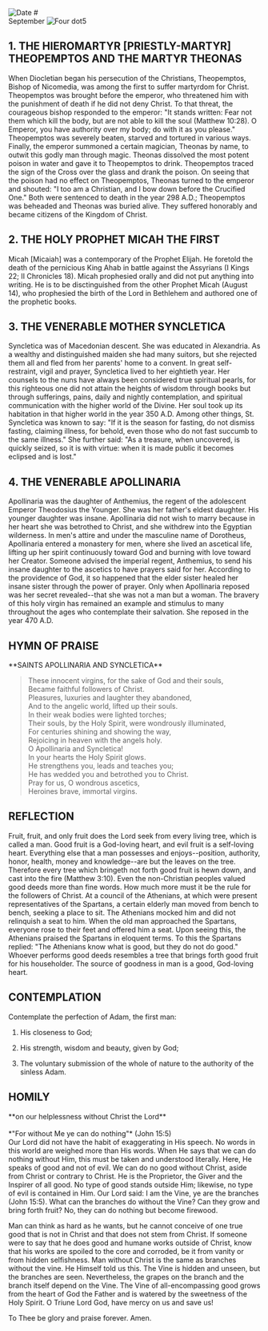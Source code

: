 
<Image src="/title-imprint.png" height={50} width={50} alt="Date" className="title-imprint"/>
# <div id="date">September <Image className="four-dot" src="/four-dot.png" height={15} width={15} alt="Four dot" />5</div>

## 1. THE HIEROMARTYR [PRIESTLY-MARTYR] THEOPEMPTOS AND THE MARTYR THEONAS

When Diocletian began his persecution of the Christians, Theopemptos, Bishop of Nicomedia, was among the first to suffer martyrdom for Christ. Theopemptos was brought before the emperor, who threatened him with the punishment of death if he did not deny Christ. To that threat, the courageous bishop responded to the emperor: "It stands written: Fear not them which kill the body, but are not able to kill the soul (Matthew 10:28). O Emperor, you have authority over my body; do with it as you please." Theopemptos was severely beaten, starved and tortured in various ways. Finally, the emperor summoned a certain magician, Theonas by name, to outwit this godly man through magic. Theonas dissolved the most potent poison in water and gave it to Theopemptos to drink. Theopemptos traced the sign of the Cross over the glass and drank the poison. On seeing that the poison had no effect on Theopemptos, Theonas turned to the emperor and shouted: "I too am a Christian, and I bow down before the Crucified One." Both were sentenced to death in the year 298 A.D.; Theopemptos was beheaded and Theonas was buried alive. They suffered honorably and became citizens of the Kingdom of Christ.

## 2. THE HOLY PROPHET MICAH THE FIRST

Micah [Micaiah] was a contemporary of the Prophet Elijah. He foretold the death of the pernicious King Ahab in battle against the Assyrians (I Kings 22; II Chronicles 18). Micah prophesied orally and did not put anything into writing. He is to be disctinguished from the other Prophet Micah (August 14), who prophesied the birth of the Lord in Bethlehem and authored one of the prophetic books.

## 3. THE VENERABLE MOTHER SYNCLETICA

Syncletica was of Macedonian descent. She was educated in Alexandria. As a wealthy and distinguished maiden she had many suitors, but she rejected them all and fled from her parents' home to a convent. In great self-restraint, vigil and prayer, Syncletica lived to her eightieth year. Her counsels to the nuns have always been considered true spiritual pearls, for this righteous one did not attain the heights of wisdom through books but through sufferings, pains, daily and nightly contemplation, and spiritual communication with the higher world of the Divine. Her soul took up its habitation in that higher world in the year 350 A.D. Among other things, St. Syncletica was known to say: "If it is the season for fasting, do not dismiss fasting, claiming illness, for behold, even those who do not fast succumb to the same illness." She further said: "As a treasure, when uncovered, is quickly seized, so it is with virtue: when it is made public it becomes eclipsed and is lost."

## 4. THE VENERABLE APOLLINARIA

Apollinaria was the daughter of Anthemius, the regent of the adolescent Emperor Theodosius the Younger. She was her father's eldest daughter. His younger daughter was insane. Apollinaria did not wish to marry because in her heart she was betrothed to Christ, and she withdrew into the Egyptian wilderness. In men's attire and under the masculine name of Dorotheus, Apollinaria entered a monastery for men, where she lived an ascetical life, lifting up her spirit continuously toward God and burning with love toward her Creator. Someone advised the imperial regent, Anthemius, to send his insane daughter to the ascetics to have prayers said for her. According to the providence of God, it so happened that the elder sister healed her insane sister through the power of prayer. Only when Apollinaria reposed was her secret revealed--that she was not a man but a woman. The bravery of this holy virgin has remained an example and stimulus to many throughout the ages who contemplate their salvation. She reposed in the year 470 A.D.


## HYMN OF PRAISE
<div style={{textAlign:'center'}}>
**SAINTS APOLLINARIA AND SYNCLETICA**
</div>

>These innocent virgins, for the sake of God and their souls,  
Became faithful followers of Christ.  
Pleasures, luxuries and laughter they abandoned,  
And to the angelic world, lifted up their souls.  
In their weak bodies were lighted torches;  
Their souls, by the Holy Spirit, were wondrously illuminated,  
For centuries shining and showing the way,  
Rejoicing in heaven with the angels holy.  
O Apollinaria and Syncletica!  
In your hearts the Holy Spirit glows.  
He strengthens you, leads and teaches you;  
He has wedded you and betrothed you to Christ.  
Pray for us, O wondrous ascetics,  
Heroines brave, immortal virgins.  


## REFLECTION

Fruit, fruit, and only fruit does the Lord seek from every living tree, which is called a man. Good fruit is a God-loving heart, and evil fruit is a self-loving heart. Everything else that a man possesses and enjoys--position, authority, honor, health, money and knowledge--are but the leaves on the tree. Therefore every tree which bringeth not forth good fruit is hewn down, and cast into the fire (Matthew 3:10). Even the non-Christian peoples valued good deeds more than fine words. How much more must it be the rule for the followers of Christ. At a council of the Athenians, at which were present representatives of the Spartans, a certain elderly man moved from bench to bench, seeking a place to sit. The Athenians mocked him and did not relinquish a seat to him. When the old man approached the Spartans, everyone rose to their feet and offered him a seat. Upon seeing this, the Athenians praised the Spartans in eloquent terms. To this the Spartans replied: "The Athenians know what is good, but they do not do good." Whoever performs good deeds resembles a tree that brings forth good fruit for his householder. The source of goodness in man is a good, God-loving heart.


## CONTEMPLATION

Contemplate the perfection of Adam, the first man:

1. His closeness to God;

2. His strength, wisdom and beauty, given by God;

3. The voluntary submission of the whole of nature to the authority of the sinless Adam.


## HOMILY
<div style={{textAlign:'center'}}>
**on our helplessness without Christ the Lord**
</div>
<br/>
<div style={{textAlign:'right'}}>
*"For without Me ye can do nothing"* (John 15:5)
</div>
Our Lord did not have the habit of exaggerating in His speech. No words in this world are weighed more than His words. When He says that we can do nothing without Him, this must be taken and understood literally. Here, He speaks of good and not of evil. We can do no good without Christ, aside from Christ or contrary to Christ. He is the Proprietor, the Giver and the Inspirer of all good. No type of good stands outside Him; likewise, no type of evil is contained in Him. Our Lord said: I am the Vine, ye are the branches (John 15:5). What can the branches do without the Vine? Can they grow and bring forth fruit? No, they can do nothing but become firewood.

Man can think as hard as he wants, but he cannot conceive of one true good that is not in Christ and that does not stem from Christ. If someone were to say that he does good and humane works outside of Christ, know that his works are spoiled to the core and corroded, be it from vanity or from hidden selfishness. Man without Christ is the same as branches without the vine. He Himself told us this. The Vine is hidden and unseen, but the branches are seen. Nevertheless, the grapes on the branch and the branch itself depend on the Vine. The Vine of all-encompassing good grows from the heart of God the Father and is watered by the sweetness of the Holy Spirit. O Triune Lord God, have mercy on us and save us!

To Thee be glory and praise forever. Amen.